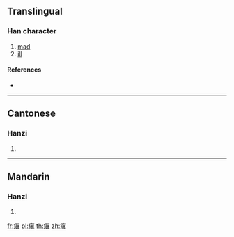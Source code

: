 {{character info/new}}
==Translingual==

===Han character===
{{Han char|rn=104|rad=疒|as=10|sn=15|four=00181|canj=KJBC}}

# [[mad]]
# [[ill]]

====References====
* {{Han ref|kx=0778.310|dkj=22420|dj=1188.200|hdz=42688.040|uh=7628|ud=30248|bh=E6B6|bd=59062}}

----

==Cantonese==

===Hanzi===
{{yue-hanzi|jyut=|y=din1}}

# {{defn|lang=yue|sort=疒10}}

----

==Mandarin==

===Hanzi===
{{cmn-hanzi|pin=[[dá]] ([[da2]]), [[diān]] ([[dian1]])|wg=ta<sup>2</sup>, tien<sup>1</sup>}}

# {{defn|lang=cmn|sort=疒10}}

[[fr:瘨]]
[[pl:瘨]]
[[th:瘨]]
[[zh:瘨]]